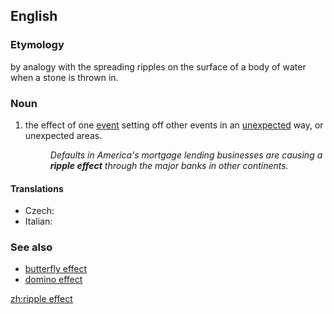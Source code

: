 ==English==

===Etymology===
by analogy with the spreading ripples on the surface of a body of water when a stone is thrown in.

===Noun===
{{en-noun|head=[[ripple]] [[effect]]}}

# the effect of one [[event]] setting off other events in an [[unexpected]] way, or unexpected areas.
#:''Defaults in America's mortgage lending businesses are causing a '''ripple effect''' through the major banks in other continents.''

====Translations====
{{trans-top|effect of one event setting off other events in an unexpected way}}
* Czech: {{t|cs|řetězová reakce|f}}
* Italian: {{t|it|effetto onda|m}}
{{trans-mid}}
{{trans-bottom}}

===See also===
*[[butterfly effect]]
*[[domino effect]]

[[zh:ripple effect]]